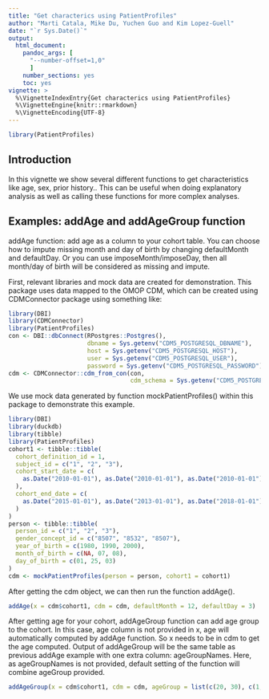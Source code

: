 ```yaml
---
title: "Get characterics using PatientProfiles"
author: "Marti Catala, Mike Du, Yuchen Guo and Kim Lopez-Guell"
date: "`r Sys.Date()`"
output: 
  html_document:
    pandoc_args: [
      "--number-offset=1,0"
      ]
    number_sections: yes
    toc: yes
vignette: >
  %\VignetteIndexEntry{Get characterics using PatientProfiles}
  %\VignetteEngine{knitr::rmarkdown}
  %\VignetteEncoding{UTF-8}
---
```


```r
library(PatientProfiles)
```

## Introduction

In this vignette we show several different functions to get characteristics like age, sex, prior history.. This can be useful when doing explanatory analysis as well as calling these functions for more complex analyses.


## Examples: addAge and addAgeGroup function

addAge function: add age as a column to your cohort table. You can choose how to impute missing month and day of birth by changing defaultMonth and defaultDay. Or you can use imposeMonth/imposeDay, then all month/day of birth will be considered as missing and impute.

First, relevant libraries and mock data are created for demonstration. This package uses data mapped to the OMOP CDM, which can be created using CDMConnector package using something like:

```r
library(DBI)
library(CDMConnector)
library(PatientProfiles)
con <- DBI::dbConnect(RPostgres::Postgres(),
                      dbname = Sys.getenv("CDM5_POSTGRESQL_DBNAME"),
                      host = Sys.getenv("CDM5_POSTGRESQL_HOST"),
                      user = Sys.getenv("CDM5_POSTGRESQL_USER"),
                      password = Sys.getenv("CDM5_POSTGRESQL_PASSWORD"))
cdm <- CDMConnector::cdm_from_con(con,
                                  cdm_schema = Sys.getenv("CDM5_POSTGRESQL_CDM_SCHEMA"))
```
We use mock data generated by function mockPatientProfiles() within this package to demonstrate this example.
```r
library(DBI)
library(duckdb)
library(tibble)
library(PatientProfiles)
cohort1 <- tibble::tibble(
  cohort_definition_id = 1,
  subject_id = c("1", "2", "3"),
  cohort_start_date = c(
    as.Date("2010-01-01"), as.Date("2010-01-01"), as.Date("2010-01-01")
  ),
  cohort_end_date = c(
    as.Date("2015-01-01"), as.Date("2013-01-01"), as.Date("2018-01-01")
  )
)
person <- tibble::tibble(
  person_id = c("1", "2", "3"),
  gender_concept_id = c("8507", "8532", "8507"),
  year_of_birth = c(1980, 1990, 2000),
  month_of_birth = c(NA, 07, 08),
  day_of_birth = c(01, 25, 03)
)
cdm <- mockPatientProfiles(person = person, cohort1 = cohort1)
```
After getting the cdm object, we can then run the function addAge().
```r
addAge(x = cdm$cohort1, cdm = cdm, defaultMonth = 12, defaultDay = 3)
```
After getting age for your cohort, addAgeGroup function can add age group to the cohort. In this case, age column is not provided in x, age will automatically computed by addAge function. So x needs to be in cdm to get the age computed. Output of addAgeGroup will be the same table as previous addAge example with one extra column: ageGroupNames. Here, as ageGroupNames is not provided, default setting of the function will combine ageGroup provided.
```r
addAgeGroup(x = cdm$cohort1, cdm = cdm, ageGroup = list(c(20, 30), c(1, 19)))
```
